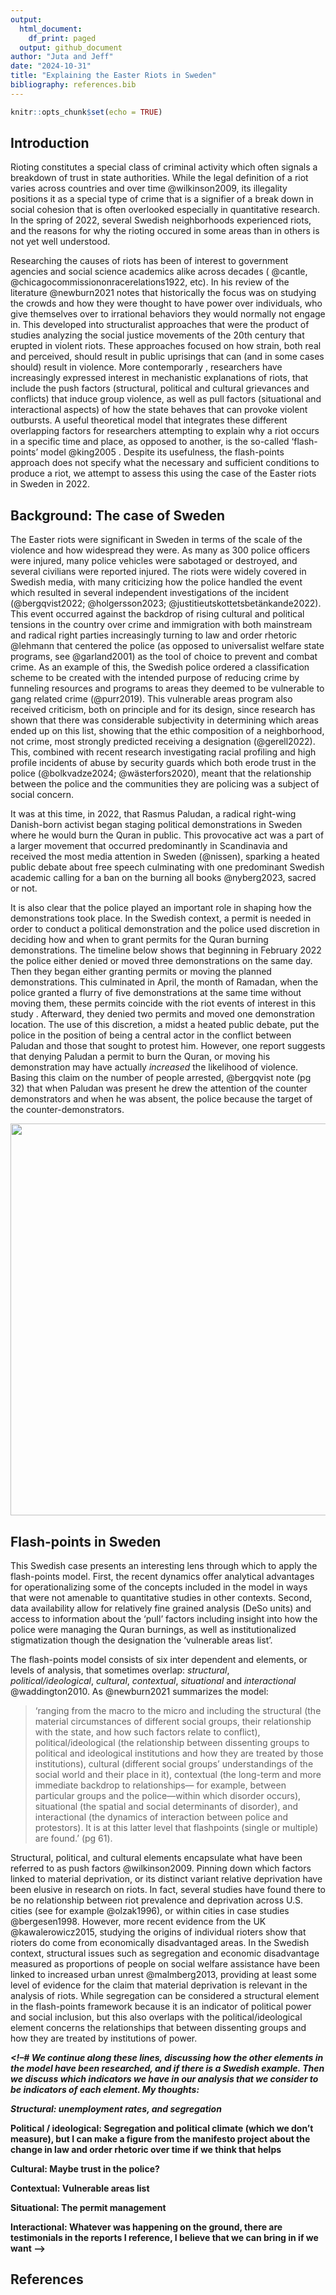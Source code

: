 ```yaml
---
output:
  html_document:
    df_print: paged
  output: github_document
author: "Juta and Jeff"
date: "2024-10-31"
title: "Explaining the Easter Riots in Sweden"
bibliography: references.bib
---
```


```r
knitr::opts_chunk$set(echo = TRUE)
```

## Introduction

Rioting constitutes a special class of criminal activity which often signals a breakdown of trust in state authorities. While the legal definition of a riot varies across countries and over time @wilkinson2009, its illegality positions it as a special type of crime that is a signifier of a break down in social cohesion that is often overlooked especially in quantitative research. In the spring of 2022, several Swedish neighborhoods experienced riots, and the reasons for why the rioting occured in some areas than in others is not yet well understood.

Researching the causes of riots has been of interest to government agencies and social science academics alike across decades ( @cantle, @chicagocommissiononracerelations1922, etc). In his review of the literature @newburn2021 notes that historically the focus was on studying the crowds and how they were thought to have power over individuals, who give themselves over to irrational behaviors they would normally not engage in. This developed into structuralist approaches that were the product of studies analyzing the social justice movements of the 20th century that erupted in violent riots. These approaches focused on how strain, both real and perceived, should result in public uprisings that can (and in some cases should) result in violence. More contemporarly , researchers have increasingly expressed interest in mechanistic explanations of riots, that include the push factors (structural, political and cultural grievances and conflicts) that induce group violence, as well as pull factors (situational and interactional aspects) of how the state behaves that can provoke violent outbursts. A useful theoretical model that integrates these different overlapping factors for researchers attempting to explain why a riot occurs in a specific time and place, as opposed to another, is the so-called 'flash-points' model @king2005 . Despite its usefulness, the flash-points approach does not specify what the necessary and sufficient conditions to produce a riot, we attempt to assess this using the case of the Easter riots in Sweden in 2022.

## Background: The case of Sweden

The Easter riots were significant in Sweden in terms of the scale of the violence and how widespread they were. As many as 300 police officers were injured, <!--# this number is from Swedish Wikipedia --> many police vehicles were sabotaged or destroyed, and several civilians were reported injured. The riots were widely covered in Swedish media, with many criticizing how the police handled the event which resulted in several independent investigations of the incident (@bergqvist2022; @holgersson2023; @justitieutskottetsbetänkande2022). This event occurred against the backdrop of rising cultural and political tensions in the country over crime and immigration with both mainstream and radical right parties increasingly turning to law and order rhetoric @lehmann that centered the police (as opposed to universalist welfare state programs, see @garland2001) as the tool of choice to prevent and combat crime. As an example of this, the Swedish police ordered a classification scheme to be created with the intended purpose of reducing crime by funneling resources and programs to areas they deemed to be vulnerable to gang related crime (@purr2019). This vulnerable areas program also received criticism, both on principle and for its design, since research has shown that there was considerable subjectivity in determining which areas ended up on this list, showing that the ethic composition of a neighborhood, not crime, most strongly predicted receiving a designation (@gerell2022). This, combined with recent research investigating racial profiling and high profile incidents of abuse by security guards which both erode trust in the police (@bolkvadze2024; @wästerfors2020), meant that the relationship between the police and the communities they are policing was a subject of social concern.

It was at this time, in 2022, that Rasmus Paludan, a radical right-wing Danish-born activist began staging political demonstrations in Sweden where he would burn the Quran in public. This provocative act was a part of a larger movement that occurred predominantly in Scandinavia and received the most media attention in Sweden (@nissen), sparking a heated public debate about free speech culminating with one predominant Swedish academic calling for a ban on the burning all books @nyberg2023, sacred or not.

It is also clear that the police played an important role in shaping how the demonstrations took place. In the Swedish context, a permit is needed in order to conduct a political demonstration and the police used discretion in deciding how and when to grant permits for the Quran burning demonstrations. The timeline below shows that beginning in February 2022 the police either denied or moved three demonstrations on the same day. Then they began either granting permits or moving the planned demonstrations. This culminated in April, the month of Ramadan, when the police granted a flurry of five demonstrations at the same time without moving them, these permits coincide with the riot events of interest in this study <!--# according to holgersson this was because of a court decision -->. Afterward, they denied two permits and moved one demonstration location. The use of this discretion, a midst a heated public debate, put the police in the position of being a central actor in the conflict between Paludan and those that sought to protest him. However, one report suggests that denying Paludan a permit to burn the Quran, or moving his demonstration may have actually *increased* the likelihood of violence. Basing this claim on the number of people arrested, @bergqvist note (pg 32) that when Paludan was present he drew the attention of the counter demonstrators and when he was absent, the police because the target of the counter-demonstrators.

![](Timeline.jpg){width="627"}

## Flash-points in Sweden

This Swedish case presents an interesting lens through which to apply the flash-points model. First, the recent dynamics offer analytical advantages for operationalizing some of the concepts included in the model in ways that were not amenable to quantitative studies in other contexts. Second, data availability allow for relatively fine grained analysis (DeSo units) and access to information about the 'pull' factors including insight into how the police were managing the Quran burnings, as well as institutionalized stigmatization though the designation the 'vulnerable areas list'.

The flash-points model consists of six inter dependent and elements, or levels of analysis, that sometimes overlap: *structural*, *political/ideological*, *cultural*, *contextual*, *situational* and *interactional* @waddington2010. As @newburn2021 summarizes the model:

> 'ranging from the macro to the micro and including the structural (the material circumstances of different social groups, their relationship with the state, and how such factors relate to conflict), political/ideological (the relationship between dissenting groups to political and ideological institutions and how they are treated by those institutions), cultural (different social groups’ understandings of the social world and their place in it), contextual (the long-term and more immediate backdrop to relationships— for example, between particular groups and the police—within which disorder occurs), situational (the spatial and social determinants of disorder), and interactional (the dynamics of interaction between police and protestors). It is at this latter level that flashpoints (single or multiple) are found.' (pg 61).

Structural, political, and cultural elements encapsulate what have been referred to as push factors @wilkinson2009. Pinning down which factors linked to material deprivation, or its distinct variant relative deprivation have been elusive in research on riots. In fact, several studies have found there to be no relationship between riot prevalence and deprivation across U.S. cities (see for example @olzak1996), or within cities in case studies @bergesen1998. However, more recent evidence from the UK @kawalerowicz2015, studying the origins of individual rioters show that rioters do come from economically disadvantaged areas. In the Swedish context, structural issues such as segregation and economic disadvantage measured as proportions of people on social welfare assistance have been linked to increased urban unrest @malmberg2013, providing at least some level of evidence for the claim that material deprivation is relevant in the analysis of riots. While segregation can be considered a structural element in the flash-points framework because it is an indicator of political power and social inclusion, but this also overlaps with the political/ideological element concerns the relationships that between dissenting groups and how they are treated by institutions of power.

***\<!--# We continue along these lines, discussing how the other elements in the model have been researched, and if there is a Swedish example. Then we discuss which indicators we have in our analysis that we consider to be indicators of each element. My thoughts:***

***Structural: unemployment rates, and segregation***

**Political / ideological: Segregation and political climate (which we don't measure), but I can make a figure from the manifesto project about the change in law and order rhetoric over time if we think that helps**

**Cultural: Maybe trust in the police?**

**Contextual: Vulnerable areas list**

**Situational: The permit management**

**Interactional: Whatever was happening on the ground, there are testimonials in the reports I reference, I believe that we can bring in if we want --\>**

## References
